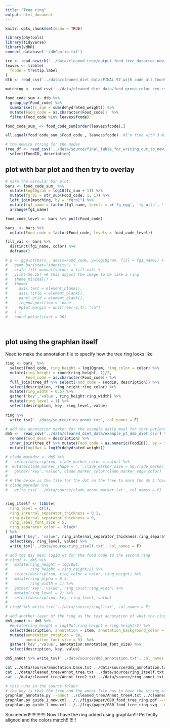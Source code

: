 ```yaml
---
title: "Tree ring"
output: html_document
---
```


```r
knitr::opts_chunk$set(echo = TRUE)
```

```r
library(phytools)
library(tidyverse)
library(vdbR)
connect_database('~/dbConfig.txt')

```

```r
tre <- read.newick('../data/cleaned_tree/output_food_tree_datatree.newick')
leaves <- tibble(
  fcode = tre$tip.label
)
dtb <- read_csv('../data/cleaned_diet_data/FINAL_97_with_code_all_foods_drt_with_EN_finalized.csv')

matching <- read_csv('../data/cleaned_diet_data/food_group_color_key.csv', col_types = 'ccc')

food_code_sum <- dtb %>% 
  group_by(Food_code) %>% 
  summarise(fc_sum = sum(dehydrated_weight)) %>% 
  mutate(Food_code = as.character(Food_code))  %>% 
  filter(Food_code %in% leaves$fcode)

food_code_sum_ <- food_code_sum[order(leaves$fcode),]

all.equal(food_code_sum_$Food_code , leaves$fcode)  #I'm fine with 3 mismatches. they are very close anyway
```

```r
# the newick string for the nodes
tree_df <- read_csv('../data/source/final_table_for_writing_out_to_newick.csv', col_types = cols(.default = col_character())) %>% 
  select(FoodID, description)
```


## plot with bar plot and then try to overlay

```r
# make the circular bar plot
bars <- food_code_sum_ %>% 
  mutate(log10gram = log10(fc_sum + 1)) %>% 
  mutate(fgrp1 = str_sub(Food_code, 1, 1)) %>% 
  left_join(matching, by = "fgrp1") %>% 
  mutate(fg1_name = factor(fg1_name, levels = c('fg_egg', 'fg_oils', 'fg_legume', 'fg_fruit', 'fg_sweets', 'fg_milk','fg_meat', 'fg_veggie', 'fg_grain' ))) %>% 
  arrange(fg1_name)

food_code_level <- bars %>% pull(Food_code)

bars_ <- bars %>% 
  mutate(Food_code = factor(Food_code, levels = food_code_level))

fill_val <- bars %>% 
  distinct(fg1_name, color) %>% 
  deframe()
```
```r
# p <- ggplot(bars_, aes(x=Food_code, y=log10gram, fill = fg1_name)) +  
#   geom_bar(stat="identity") +
#   scale_fill_manual(values = fill_val) +
#   ylim(-50,15) +# this adjust the image to be like a ring
#   theme_minimal() +
#   theme(
#     axis.text = element_blank(),
#     axis.title = element_blank(),
#     panel.grid = element_blank(),
#     legend.position = 'none'
#     #plot.margin = unit(rep(-2,4), "cm")    
#   ) +
#   coord_polar(start = 90)

  
```

## plot using the graphlan itself
 
Need to make the annotation file to specify how the tree ring looks like

```r
ring <- bars_ %>% 
  select(Food_code, ring_height = log10gram, ring_color = color) %>% 
  mutate(ring_height = round(ring_height, 1)/2,
         Food_code = as.character(Food_code)) %>% 
  full_join(tree_df %>% select(Food_code = FoodID, description)) %>% 
  select(description, ring_height:ring_color) %>% 
  mutate(ring_width = 0.5) %>% 
  gather('key','value', ring_height:ring_width) %>% 
  mutate(ring_level = 1) %>% 
  select(description, key, ring_level, value) 
  
ring %>% 
  write_tsv('../data/source/ring_annot.txt', col_names = F)
```

```r
# add the annotation marker for the example daily meal for that patient 
dm5 <-  read_csv('../data/cleaned_diet_data/example_pt_dm5_diet.csv') %>% 
  rename(food_desc = description) %>% 
  inner_join(tree_df %>% mutate(Food_code = as.numeric(FoodID)), by = "Food_code") %>% 
  mutate(log10wt = log10(dehydrated_weight))

# clade_markder <- dm5 %>% 
#   select(description, clade_marker_color = color) %>% 
#  mutate(clade_marker_shape = '.',clade_marker_size = 50,clade_marker_edge_color = 'white') %>% 
#   gather('key','value', clade_marker_color:clade_marker_edge_color)
# 
# # the below is the file for the dot on the tree to mark the dm 5 food for that patient.
# clade_markder %>% 
#   write_tsv('../data/source/clade_annot_marker.txt', col_names = F)


ring_itself <- tibble(
  ring_level = c(1),
  ring_internal_separator_thickness = 0.1,
  ring_external_separator_thickness = 0,
  ring_label_font_size = 5,
  ring_separator_color = 'black'
) %>% 
  gather('key', 'value', ring_internal_separator_thickness:ring_separator_color) %>% 
  select(key, ring_level, value) %>% 
  write_tsv('../data/source/ring_itself.txt', col_names = F)
```

```r
# add the day meal log10 wt for the food code to the second ring
# ring2 <- dm5 %>% 
#   mutate(ring_height = log10wt,
#          ring_height = ring_height/2) %>% 
#   select(description, ring_color = color, ring_height) %>% 
#   mutate(ring_alpha = 0.5,
#          ring_width = 1) %>% 
#   gather('key','value', ring_color:ring_width) %>% 
#   mutate(ring_level = 2) %>% 
#   select(description, key, ring_level, value) 
# 
# ring2 %>% write_tsv('../data/source/ring2.txt', col_names = F)
```

```r
# add another layer of the ring as the text annotation of what the ring 2 food is
dm5_annot <- dm5 %>% 
  #mutate(ring_height = log10wt,ring_height = ring_height/2) %>% 
  select(description, annotation = item, annotation_background_color = color) %>% 
  mutate(annotation_rotation = 90,
         annotation_font_size = 3)  %>% 
  gather('key','value', annotation:annotation_font_size) %>% 
  select(description, key, value) 

dm5_annot %>% write_tsv('../data/source/dm5_annotation.txt', col_names = F)
```
    
    
```bash
cat ../data/source/annotation.base.txt ../data/source/dm5_annotation.txt > ../data/cleaned_tree/Annot_tree.txt
cat ../data/cleaned_tree/Annot_tree.txt ../data/source/ring_itself.txt > ../data/cleaned_tree/Annot_tree2.txt 
cat ../data/cleaned_tree/Annot_tree2.txt ../data/source/ring_annot.txt > ../data/cleaned_tree/Annot_tree4.txt 
```


```bash
# this runs in the source folder 
# the key is that the tree and the annot file has to have the string of food name as leaves 
graphlan_annotate.py --annot ../cleaned_tree/Annot_tree4.txt ../cleaned_tree/output_food_tree_datatree_name.newick  guide_1_new.xml
graphlan.py guide_1_new.xml ../../figs/paper/080_food_tree_ring.pdf --dpi 400 --size 3 --pad 0
graphlan.py guide_1_new.xml ../../figs/paper/080_food_tree_ring.svg --dpi 400 --size 3 --pad 0
```

Succeeded!!!!!!!!!!!!! Now I have the ring added using graphlan!!! Perfectly aligned and the colors match!!!!!!!!